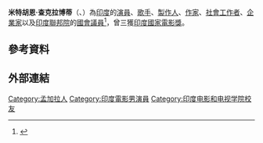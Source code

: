 {{藝人
| 姓名     = 米特胡恩·查克拉博蒂<br>Mithun Chakraborty
| 類型     = 男演員
| 圖片     = Mithun Chakraborty (5.26.2013).jpg
| 圖片尺寸 = 
| 圖片簡介 = 
| birthname = Gourang Chakraborty
| 出生日期 = {{birth_date_and_age|1950|6|16}}
| 國籍     = {{INDIA}}
| 暱稱     = Mithun Da
| 出生地點 = {{flagicon|印度}}[[加尔各答|加尔各答]]
| 星座     = 
| 逝世日期 = 
| 逝世地點 = 
| 宗教信仰 = 
| 父母     = 
| 配偶     = {{marriage|Yogeeta Bali|1979}}
| 兒女     = 4
| 出道日期 = 
| 出道作品 = 
| 活躍年代 = 1976年至今
| IMDb     = 0149822
}}

'''米特胡恩·查克拉博蒂'''（{{lang-hi|मिथुन चक्रबर्ती}}、{{lang-bn|মিঠুন চক্রবর্তী}}）為[[印度|印度]]的[[演員|演員]]、[[歌手|歌手]]、[[製作人|製作人]]、[[作家|作家]]、[[社會工作者|社會工作者]]、[[企業家|企業家]]以及[[印度聯邦院|印度聯邦院]]的[[國會議員|國會議員]]<ref>{{Cite web|url=http://www.financialexpress.com/news/actor-mithun-chakraborty-elected-in-rajya-sabha-elections/1224287|title=Actor Mithun Chakraborty elected in Rajya Sabha elections|accessdate=2015-04-13|date=2014-02-08|publisher=The Financial Express|language=en|archive-date=2014-05-19|archive-url=https://web.archive.org/web/20140519041511/http://www.financialexpress.com/news/actor-mithun-chakraborty-elected-in-rajya-sabha-elections/1224287|dead-url=no}}</ref>，曾三獲[[印度國家電影獎|印度國家電影獎]]。

== 參考資料 ==
{{Reflist|2}}

== 外部連結 ==

{{india-bio-stub}}
{{Authority control}}
{{DEFAULTSORT: Chakraborty, Mithun}}
[[Category:孟加拉人|Category:孟加拉人]]
[[Category:印度電影男演員|Category:印度電影男演員]]
[[Category:印度电影和电视学院校友|Category:印度电影和电视学院校友]]